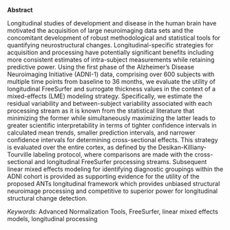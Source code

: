 
__Abstract__

Longitudinal studies of development and disease in the human brain
have motivated the acquisition of large neuroimaging data sets and the
concomitant development of robust methodological and statistical tools
for quantifying neurostructural changes.  Longitudinal-specific strategies
for acquisition and processing have potentially significant benefits including
more consistent estimates of intra-subject measurements while retaining predictive power.
Using the first phase of the
Alzheimer's Disease Neuroimaging Initiative (ADNI-1) data,
comprising over 600 subjects with multiple time points from baseline to 36 months,
we evaluate the utility of longitudinal FreeSurfer and
\textcolor{blue}{Advanced Normalization Tools (ANTs)} surrogate thickness values
in the context of a \textcolor{blue}{linear} mixed-effects (LME) modeling strategy.
Specifically, we estimate the residual variability and
between-subject variability associated with each processing stream as it
is known from the statistical literature that minimizing the former while
simultaneously maximizing the latter
leads to greater scientific interpretability in terms of tighter confidence intervals
in calculated mean trends, smaller prediction intervals, and narrower
confidence intervals for determining cross-sectional effects. This
strategy is evaluated over the entire cortex, as defined by the
Desikan-Killiany-Tourville labeling protocol, where comparisons are made with
the cross-sectional and longitudinal FreeSurfer processing streams.
Subsequent linear mixed effects modeling for identifying diagnostic groupings within the
ADNI cohort is provided as supporting evidence for the utility of the proposed
ANTs longitudinal framework which
provides unbiased structural neuroimage processing and competitive
to superior power for longitudinal structural change detection.

_Keywords:_  Advanced Normalization Tools, FreeSurfer, linear mixed effects models, longitudinal processing




\clearpage
